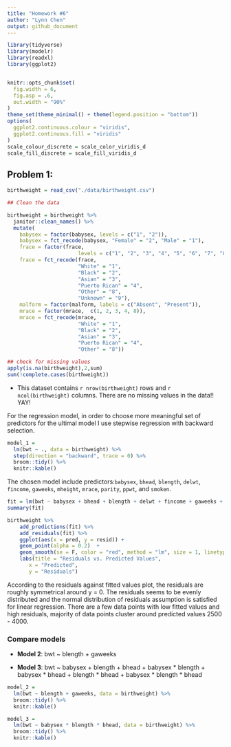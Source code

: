 ```yaml
---
title: "Homework #6"
author: "Lynn Chen"
output: github_document
---
```


```r
library(tidyverse)
library(modelr)
library(readxl)
library(ggplot2)


knitr::opts_chunk$set(
  fig.width = 6,
  fig.asp = .6,
  out.width = "90%"
)
theme_set(theme_minimal() + theme(legend.position = "bottom"))
options(
  ggplot2.continuous.colour = "viridis",
  ggplot2.continuous.fill = "viridis"
)
scale_colour_discrete = scale_color_viridis_d
scale_fill_discrete = scale_fill_viridis_d
```


## Problem 1: 

```r
birthweight = read_csv("./data/birthweight.csv")

## Clean the data 

birthweight = birthweight %>% 
  janitor::clean_names() %>% 
  mutate(
    babysex = factor(babysex, levels = c("1", "2")),
    babysex = fct_recode(babysex, "Female" = "2", "Male" = "1"),
    frace = factor(frace, 
                       levels = c("1", "2", "3", "4", "5", "6", "7", "8", "9")),
    frace = fct_recode(frace, 
                       "White" = "1",
                       "Black" = "2",
                       "Asian" = "3",
                       "Puerto Rican" = "4", 
                       "Other" = "8",
                       "Unknown" = "9"),
    malform = factor(malform, labels = c("Absent", "Present")),
    mrace = factor(mrace,  c(1, 2, 3, 4, 8)),
    mrace = fct_recode(mrace, 
                       "White" = "1",
                       "Black" = "2",
                       "Asian" = "3",
                       "Puerto Rican" = "4", 
                       "Other" = "8"))

## check for missing values
apply(is.na(birthweight),2,sum)
sum(!complete.cases(birthweight))

```

* This dataset contains `r nrow(birthweight)` rows and `r ncol(birthweight)` columns. 
There are no missing values in the data!! YAY!    


For the regression model, in order to choose more meaningful set of predictors for the ultimal model I use stepwise regression with backward selection.

```r
model_1 = 
  lm(bwt ~ ., data = birthweight) %>% 
  step(direction = "backward", trace = 0) %>% 
  broom::tidy() %>% 
  knitr::kable()
```

The chosen model include predictors:`babysex`, `bhead`, `blength`, `delwt`, `fincome`, `gaweeks`, `mheight`, `mrace`, `parity`, `ppwt`, and `smoken`. 

```r
fit = lm(bwt ~ babysex + bhead + blength + delwt + fincome + gaweeks + mheight + mrace + parity + ppwt + smoken, data = birthweight) 
summary(fit)

birthweight %>% 
    add_predictions(fit) %>% 
    add_residuals(fit) %>% 
    ggplot(aes(x = pred, y = resid)) +
    geom_point(alpha = 0.2)  + 
    geom_smooth(se = F, color = "red", method = "lm", size = 1, linetype = 2) + 
    labs(title = "Residuals vs. Predicted Values", 
       x = "Predicted", 
       y = "Residuals")
```

According to the residuals against fitted values plot, the residuals are roughly symmetrical around y = 0. The residuals seems to be evenly distributed and the normal distribution of residuals assumption is satisfied for linear regression. There are a few data points with low fitted values and high residuals, majority of data points cluster around predicted values 2500 - 4000.

### Compare models

* **Model 2**: bwt ~ blength + gaweeks

* **Model 3**: bwt ~ babysex + blength + bhead + babysex * blength + babysex * bhead + blength * bhead + babysex * blength * bhead

```r
model_2 = 
  lm(bwt ~ blength + gaweeks, data = birthweight) %>% 
  broom::tidy() %>% 
  knitr::kable()

model_3 = 
  lm(bwt ~ babysex * blength * bhead, data = birthweight) %>% 
  broom::tidy() %>% 
  knitr::kable()

```


  


